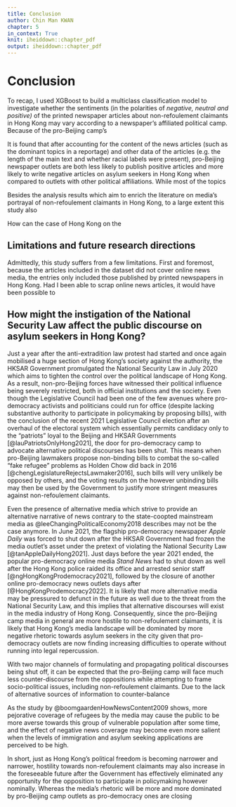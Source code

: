 ```yaml
---
title: Conclusion
author: Chin Man KWAN
chapter: 5
in_context: True
knit: iheiddown::chapter_pdf
output: iheiddown::chapter_pdf
---
```


\setcounter{chapter}{4}

# Conclusion {#conclusion}

To recap, I used XGBoost to build a multiclass classification model to investigate whether the sentiments (in the polarities of *negative, neutral and positive)* of the printed newspaper articles about non-refoulement claimants in Hong Kong may vary according to a newspaper's affiliated political camp. Because of the pro-Beijing camp's

It is found that after accounting for the content of the news articles (such as the dominant topics in a reportage) and other data of the articles (e.g. the length of the main text and whether racial labels were present), pro-Beijing newspaper outlets are both less likely to publish positive articles and more likely to write negative articles on asylum seekers in Hong Kong when compared to outlets with other political affiliations. While most of the topics

Besides the analysis results which aim to enrich the literature on media's portrayal of non-refoulement claimants in Hong Kong, to a large extent this study also

How can the case of Hong Kong on the

## Limitations and future research directions

Admittedly, this study suffers from a few limitations. First and foremost, because the articles included in the dataset did not cover online news media, the entries only included those published by printed newspapers in Hong Kong. Had I been able to scrap online news articles, it would have been possible to

## How might the instigation of the National Security Law affect the public discourse on asylum seekers in Hong Kong?

Just a year after the anti-extradition law protest had started and once again mobilised a huge section of Hong Kong's society against the authority, the HKSAR Government promulgated the National Security Law in July 2020 which aims to tighten the control over the political landscape of Hong Kong. As a result, non-pro-Beijing forces have witnessed their political influence being severely restricted, both in official institutions and the society. Even though the Legislative Council had been one of the few avenues where pro-democracy activists and politicians could run for office (despite lacking substantive authority to participate in policymaking by proposing bills), with the conclusion of the recent 2021 Legislative Council election after an overhaul of the electoral system which essentially permits candidacy only to the "patriots" loyal to the Beijing and HKSAR Governments [@lauPatriotsOnlyHong2021], the door for pro-democracy camp to advocate alternative political discourses has been shut. This means when pro-Beijing lawmakers propose non-binding bills to combat the so-called "fake refugee" problems as Holden Chow did back in 2016 [@chengLegislatureRejectsLawmaker2016], such bills will very unlikely be opposed by others, and the voting results on the however unbinding bills may then be used by the Government to justify more stringent measures against non-refoulement claimants.

Even the presence of alternative media which strive to provide an alternative narrative of news contrary to the state-coopted mainstream media as @leeChangingPoliticalEconomy2018 describes may not be the case anymore. In June 2021, the flagship pro-democracy newspaper *Apple Daily* was forced to shut down after the HKSAR Government had frozen the media outlet's asset under the pretext of violating the National Security Law [@tanAppleDailyHong2021]. Just days before the year 2021 ended, the popular pro-democracy online media *Stand News* had to shut down as well after the Hong Kong police raided its office and arrested senior staff [@ngHongKongProdemocracy2021], followed by the closure of another online pro-democracy news outlets days after [@HongKongProdemocracy2022]. It is likely that more alternative media may be pressured to defunct in the future as well due to the threat from the National Security Law, and this implies that alternative discourses will exist in the media industry of Hong Kong. Consequently, since the pro-Beijing camp media in general are more hostile to non-refoulement claimants, it is likely that Hong Kong's media landscape will be dominated by more negative rhetoric towards asylum seekers in the city given that pro-democracy outlets are now finding increasing difficulties to operate without running into legal repercussion.

With two major channels of formulating and propagating political discourses being shut off, it can be expected that the pro-Beijing camp will face much less counter-discourse from the oppositions while attempting to frame socio-political issues, including non-refoulement claimants. Due to the lack of alternative sources of information to counter-balance

As the study by @boomgaardenHowNewsContent2009 shows, more pejorative coverage of refugees by the media may cause the public to be more averse towards this group of vulnerable population after some time, and the effect of negative news coverage may become even more salient when the levels of immigration and asylum seeking applications are perceived to be high.

In short, just as Hong Kong's political freedom is becoming narrower and narrower, hostility towards non-refoulement claimants may also increase in the foreseeable future after the Government has effectively eliminated any opportunity for the opposition to participate in policymaking however nominally. Whereas the media's rhetoric will be more and more dominated by pro-Beijing camp outlets as pro-democracy ones are closing
